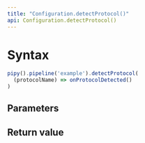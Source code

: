 ```yaml
---
title: "Configuration.detectProtocol()"
api: Configuration.detectProtocol()
---
```


# Syntax

``` js
pipy().pipeline('example').detectProtocol(
  (protocolName) => onProtocolDetected()
)
```

## Parameters

<Parameters/>

## Return value

<ReturnValue/>
